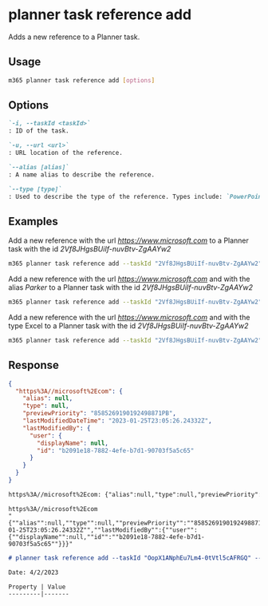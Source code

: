 
# planner task reference add

Adds a new reference to a Planner task.

## Usage

```sh
m365 planner task reference add [options]
```

## Options

```md definition-list
`-i, --taskId <taskId>`
: ID of the task.

`-u, --url <url>`
: URL location of the reference.

`--alias [alias]`
: A name alias to describe the reference.

`--type [type]`
: Used to describe the type of the reference. Types include: `PowerPoint`, `Word`, `Excel`, `Other`.
```

<Global />

## Examples

Add a new reference with the url _https://www.microsoft.com_ to a Planner task with the id _2Vf8JHgsBUiIf-nuvBtv-ZgAAYw2_

```sh
m365 planner task reference add --taskId "2Vf8JHgsBUiIf-nuvBtv-ZgAAYw2" --url "https://www.microsoft.com"
```

Add a new reference with the url _https://www.microsoft.com_ and with the alias _Parker_ to a Planner task with the id _2Vf8JHgsBUiIf-nuvBtv-ZgAAYw2_

```sh
m365 planner task reference add --taskId "2Vf8JHgsBUiIf-nuvBtv-ZgAAYw2" --url "https://www.microsoft.com" --alias "Parker"
```

Add a new reference with the url _https://www.microsoft.com_ and with the type Excel to a Planner task with the id _2Vf8JHgsBUiIf-nuvBtv-ZgAAYw2_

```sh
m365 planner task reference add --taskId "2Vf8JHgsBUiIf-nuvBtv-ZgAAYw2" --url "https://www.microsoft.com" --type "Excel"
```

## Response

<Tabs>
  <TabItem value="JSON">

  ```json
  {
    "https%3A//microsoft%2Ecom": {
      "alias": null,
      "type": null,
      "previewPriority": "8585269190192498871PB",
      "lastModifiedDateTime": "2023-01-25T23:05:26.24332Z",
      "lastModifiedBy": {
        "user": {
          "displayName": null,
          "id": "b2091e18-7882-4efe-b7d1-90703f5a5c65"
        }
      }
    }
  }
  ```

  </TabItem>
  <TabItem value="Text">

  ```txt
  https%3A//microsoft%2Ecom: {"alias":null,"type":null,"previewPriority":"8585269190192498871PB","lastModifiedDateTime":"2023-01-25T23:05:26.24332Z","lastModifiedBy":{"user":{"displayName":null,"id":"b2091e18-7882-4efe-b7d1-90703f5a5c65"}}}
  ```

  </TabItem>
  <TabItem value="CSV">

  ```csv
  https%3A//microsoft%2Ecom
  "{""alias"":null,""type"":null,""previewPriority"":""8585269190192498871PB"",""lastModifiedDateTime"":""2023-01-25T23:05:26.24332Z"",""lastModifiedBy"":{""user"":{""displayName"":null,""id"":""b2091e18-7882-4efe-b7d1-90703f5a5c65""}}}"
  ```

  </TabItem>
  <TabItem value="Markdown">

  ```md
  # planner task reference add --taskId "OopX1ANphEu7Lm4-0tVtl5cAFRGQ" --url "https://microsoft.com"

  Date: 4/2/2023

  Property | Value
  ---------|-------
  ```

  </TabItem>
</Tabs>
